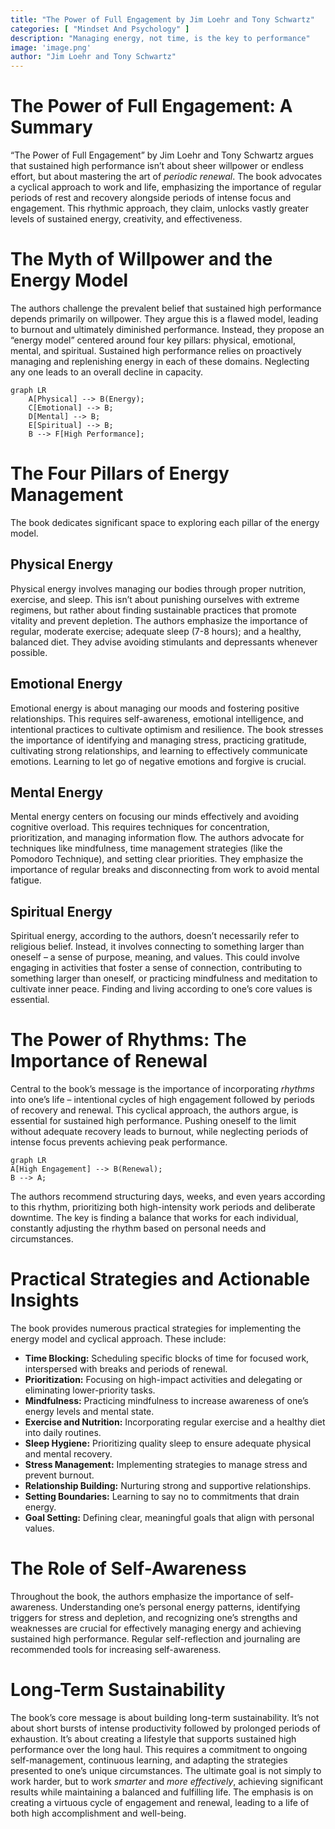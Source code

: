 ```yaml
---
title: "The Power of Full Engagement by Jim Loehr and Tony Schwartz"
categories: [ "Mindset And Psychology" ]
description: "Managing energy, not time, is the key to performance"
image: 'image.png'
author: "Jim Loehr and Tony Schwartz"
---
```

# The Power of Full Engagement: A Summary

"The Power of Full Engagement" by Jim Loehr and Tony Schwartz argues that sustained high performance isn't about sheer willpower or endless effort, but about mastering the art of *periodic renewal*.  The book advocates a cyclical approach to work and life, emphasizing the importance of regular periods of rest and recovery alongside periods of intense focus and engagement.  This rhythmic approach, they claim, unlocks vastly greater levels of sustained energy, creativity, and effectiveness.


# The Myth of Willpower and the Energy Model

The authors challenge the prevalent belief that sustained high performance depends primarily on willpower.  They argue this is a flawed model, leading to burnout and ultimately diminished performance. Instead, they propose an "energy model" centered around four key pillars: physical, emotional, mental, and spiritual.  Sustained high performance relies on proactively managing and replenishing energy in each of these domains.  Neglecting any one leads to an overall decline in capacity.

```mermaid
graph LR
    A[Physical] --> B(Energy);
    C[Emotional] --> B;
    D[Mental] --> B;
    E[Spiritual] --> B;
    B --> F[High Performance];
```

# The Four Pillars of Energy Management

The book dedicates significant space to exploring each pillar of the energy model.

## Physical Energy

Physical energy involves managing our bodies through proper nutrition, exercise, and sleep. This isn't about punishing ourselves with extreme regimens, but rather about finding sustainable practices that promote vitality and prevent depletion.  The authors emphasize the importance of regular, moderate exercise;  adequate sleep (7-8 hours); and a healthy, balanced diet.  They advise avoiding stimulants and depressants whenever possible.

## Emotional Energy

Emotional energy is about managing our moods and fostering positive relationships.  This requires self-awareness, emotional intelligence, and intentional practices to cultivate optimism and resilience. The book stresses the importance of identifying and managing stress, practicing gratitude, cultivating strong relationships, and learning to effectively communicate emotions.  Learning to let go of negative emotions and forgive is crucial.


## Mental Energy

Mental energy centers on focusing our minds effectively and avoiding cognitive overload.  This requires techniques for concentration, prioritization, and managing information flow.  The authors advocate for techniques like mindfulness, time management strategies (like the Pomodoro Technique), and setting clear priorities. They emphasize the importance of regular breaks and disconnecting from work to avoid mental fatigue.


## Spiritual Energy

Spiritual energy, according to the authors, doesn't necessarily refer to religious belief.  Instead, it involves connecting to something larger than oneself – a sense of purpose, meaning, and values. This could involve engaging in activities that foster a sense of connection, contributing to something larger than oneself, or practicing mindfulness and meditation to cultivate inner peace.  Finding and living according to one's core values is essential.


# The Power of Rhythms:  The Importance of Renewal

Central to the book's message is the importance of incorporating *rhythms* into one's life – intentional cycles of high engagement followed by periods of recovery and renewal.  This cyclical approach, the authors argue, is essential for sustained high performance.  Pushing oneself to the limit without adequate recovery leads to burnout, while neglecting periods of intense focus prevents achieving peak performance.

```mermaid
graph LR
A[High Engagement] --> B(Renewal);
B --> A;
```

The authors recommend structuring days, weeks, and even years according to this rhythm, prioritizing both high-intensity work periods and deliberate downtime.  The key is finding a balance that works for each individual, constantly adjusting the rhythm based on personal needs and circumstances.


# Practical Strategies and Actionable Insights

The book provides numerous practical strategies for implementing the energy model and cyclical approach.  These include:

*   **Time Blocking:** Scheduling specific blocks of time for focused work, interspersed with breaks and periods of renewal.
*   **Prioritization:** Focusing on high-impact activities and delegating or eliminating lower-priority tasks.
*   **Mindfulness:**  Practicing mindfulness to increase awareness of one's energy levels and mental state.
*   **Exercise and Nutrition:** Incorporating regular exercise and a healthy diet into daily routines.
*   **Sleep Hygiene:** Prioritizing quality sleep to ensure adequate physical and mental recovery.
*   **Stress Management:** Implementing strategies to manage stress and prevent burnout.
*   **Relationship Building:**  Nurturing strong and supportive relationships.
*   **Setting Boundaries:** Learning to say no to commitments that drain energy.
*   **Goal Setting:** Defining clear, meaningful goals that align with personal values.


#  The Role of Self-Awareness

Throughout the book, the authors emphasize the importance of self-awareness.  Understanding one's personal energy patterns, identifying triggers for stress and depletion, and recognizing one's strengths and weaknesses are crucial for effectively managing energy and achieving sustained high performance.  Regular self-reflection and journaling are recommended tools for increasing self-awareness.


# Long-Term Sustainability

The book’s core message is about building long-term sustainability.  It’s not about short bursts of intense productivity followed by prolonged periods of exhaustion.  It’s about creating a lifestyle that supports sustained high performance over the long haul.  This requires a commitment to ongoing self-management, continuous learning, and adapting the strategies presented to one's unique circumstances.  The ultimate goal is not simply to work harder, but to work *smarter* and *more effectively*, achieving significant results while maintaining a balanced and fulfilling life.  The emphasis is on creating a virtuous cycle of engagement and renewal, leading to a life of both high accomplishment and well-being.

